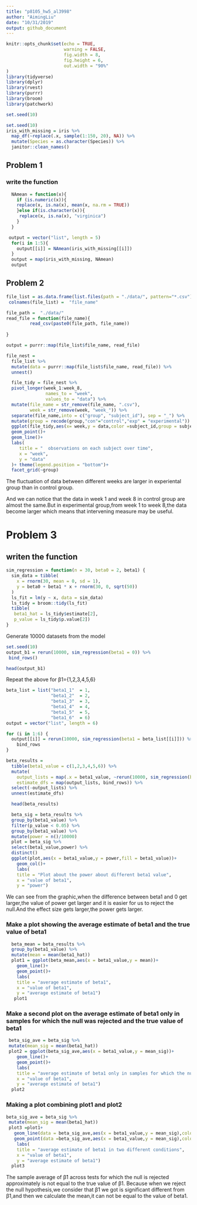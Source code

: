 ```yaml
---
title: "p8105_hw5_al3998"
author: "AimingLiu"
date: "10/31/2019"
output: github_document
---
```


```r
knitr::opts_chunk$set(echo = TRUE,
                      warning = FALSE,
                      fig.width = 8, 
                      fig.height = 6,
                      out.width = "90%"
)
library(tidyverse)
library(dplyr)
library(rvest)
library(purrr)
library(broom)
library(patchwork)

set.seed(10)
```

```r
set.seed(10)
iris_with_missing = iris %>% 
  map_df(~replace(.x, sample(1:150, 20), NA)) %>%
  mutate(Species = as.character(Species)) %>% 
  janitor::clean_names()  
```
## Problem 1
### write the function

```r
  NAmean = function(x){
    if (is.numeric(x)){
    replace(x, is.na(x), mean(x, na.rm = TRUE))
    }else if(is.character(x)){
     replace(x, is.na(x), "virginica") 
    }
  }
```

```r
 output = vector("list", length = 5)
  for(i in 1:5){
    output[[i]] = NAmean(iris_with_missing[[i]])
  }
  output = map(iris_with_missing, NAmean)
  output
```

## Problem 2
```r
file_list = as.data.frame(list.files(path = "./data/", pattern="*.csv")) 
 colnames(file_list) =  "file_name"
```

```r
file_path =  "./data/"
read_file = function(file_name){
         read_csv(paste0(file_path, file_name))
         
}

output = purrr::map(file_list$file_name, read_file)

```

```r
file_nest = 
  file_list %>% 
  mutate(data = purrr::map(file_list$file_name, read_file)) %>% 
  unnest()
```

```r
  file_tidy = file_nest %>% 
  pivot_longer(week_1:week_8,
               names_to = "week",
               values_to = "data") %>% 
  mutate(file_name = str_remove(file_name, ".csv"),
         week = str_remove(week, "week_")) %>% 
  separate(file_name,into = c("group", "subject_id"), sep = "_") %>% 
  mutate(group = recode(group,"con"="control","exp" = "experimental"))
  ggplot(file_tidy,aes(x= week,y = data,color =subject_id,group = subject_id))+
  geom_point()+
  geom_line()+
  labs(
     title = "  observations on each subject over time",
     x = "week",
     y = "data"
  )+ theme(legend.position = "bottom")+
  facet_grid(~group)
```

The fluctuation of data between different weeks are larger in experiental group than in control group.

And we can notice that the data in week 1 and week 8 in control group are almost the same.But in experimental group,from week 1 to week 8,the data become larger which means that intervening measure may be useful.

# Problem 3

## writen the function
```r
sim_regression = function(n = 30, beta0 = 2, beta1) {
  sim_data = tibble(
    x = rnorm(30, mean = 0, sd = 1),
    y = beta0 + beta1 * x + rnorm(30, 0, sqrt(50))
  )
  ls_fit = lm(y ~ x, data = sim_data)
  ls_tidy = broom::tidy(ls_fit)
  tibble(
   beta1_hat = ls_tidy$estimate[2],
   p_value = ls_tidy$p.value[2])
}


```

Generate 10000 datasets from the model
```r
set.seed(10)
output_b1 = rerun(10000, sim_regression(beta1 = 0)) %>% 
 bind_rows()

head(output_b1)
```

Repeat the above for β1={1,2,3,4,5,6}
```r
beta_list = list("beta1_1"  = 1, 
                 "beta1_2"  = 2, 
                 "beta1_3"  = 3, 
                 "beta1_4"  = 4,
                 "beta1_5"  = 5,
                 "beta1_6"  = 6)
output = vector("list", length = 6)

for (i in 1:6) {
  output[[i]] = rerun(10000, sim_regression(beta1 = beta_list[[i]])) %>% 
    bind_rows
}
```

```r
beta_results = 
  tibble(beta1_value = c(1,2,3,4,5,6)) %>% 
  mutate(
    output_lists = map(.x = beta1_value, ~rerun(10000, sim_regression(beta1 = .x))),
    estimate_dfs = map(output_lists, bind_rows)) %>% 
  select(-output_lists) %>% 
  unnest(estimate_dfs)

  head(beta_results)
```

```r
  beta_sig = beta_results %>% 
  group_by(beta1_value) %>% 
  filter(p_value < 0.05) %>% 
  group_by(beta1_value) %>% 
  mutate(power = n()/10000) 
  plot = beta_sig %>% 
  select(beta1_value,power) %>% 
  distinct() 
  ggplot(plot,aes(x = beta1_value,y = power,fill = beta1_value))+
    geom_col()+
    labs(
    title = "Plot about the power about different beta1 value",
    x = "value of beta1",
    y = "power")  
```

We can see from the graphic,when the difference between beta1 and 0 get larger,the value of power get larger and it is easier for us to reject the null.And the effect size gets larger,the power gets larger.


### Make a plot showing the average estimate of beta1 and the true value of beta1 

```r
  beta_mean = beta_results %>% 
  group_by(beta1_value) %>% 
  mutate(mean = mean(beta1_hat)) 
  plot1 = ggplot(beta_mean,aes(x = beta1_value,y = mean))+
    geom_line()+
    geom_point()+
    labs(
    title = "average estimate of beta1",
    x = "value of beta1",
    y = "average estimate of beta1")  
   plot1    
```

### Make a second plot on the average estimate of beta1 only in samples for which the null was rejected  and the true value of beta1
 
```r
 beta_sig_ave = beta_sig %>% 
 mutate(mean_sig = mean(beta1_hat)) 
 plot2 = ggplot(beta_sig_ave,aes(x = beta1_value,y = mean_sig))+
    geom_line()+
    geom_point()+
    labs(
    title = "average estimate of beta1 only in samples for which the null was rejected",
    x = "value of beta1",
    y = "average estimate of beta1") 
  plot2

```

### Making a plot combining plot1 and plot2

```r
beta_sig_ave = beta_sig %>% 
 mutate(mean_sig = mean(beta1_hat)) 
 plot3 =plot1+
   geom_line(data = beta_sig_ave,aes(x = beta1_value,y = mean_sig),color = "red")+
   geom_point(data =beta_sig_ave,aes(x = beta1_value,y = mean_sig),color = "red")+
    labs(
    title = "average estimate of beta1 in two different conditions",
    x = "value of beta1",
    y = "average estimate of beta1") 
  plot3

```


The sample average of β̂1 across tests for which the null is rejected approximately is not equal to the true value of β1.
Because when we reject the null hypothesis,we consider that β̂1 we got is significant different from  β1,and then we calculate the mean,it can not be equal to the value of  beta1.
